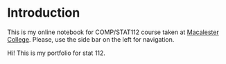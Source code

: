 # Introduction {.unnumbered}

This is my online notebook for COMP/STAT112 course taken at [Macalester College](https://www.macalester.edu/).  Please, use the side bar on the left for navigation.

Hi! This is my portfolio for stat 112. 
